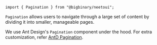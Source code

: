 `import { Pagination } from "@bigbinary/neetoui";`

`Pagination` allows users to navigate through a large set of content by dividing
it into smaller, manageable pages.

We use Ant Design's `Pagination` component under the hood. For extra
customization, refer
[AntD Pagination](https://ant.design/components/pagination/#API).
